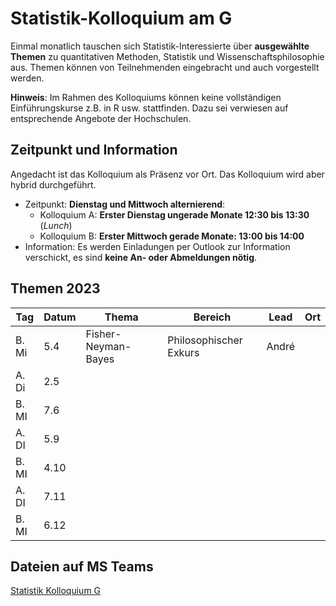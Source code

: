 # Statistik-Kolloquium am G


Einmal monatlich tauschen sich Statistik-Interessierte über **ausgewählte Themen** zu quantitativen Methoden, Statistik und Wissenschaftsphilosophie aus. Themen können von Teilnehmenden eingebracht und auch vorgestellt werden. <!-- Die Art der Vorstellung ist frei. (Info dann per mail an [andre.meichtry@bfh.ch](mailto:andre.meichtry@bfh.ch)).  -->

**Hinweis**: Im Rahmen des Kolloquiums können keine vollständigen Einführungskurse z.B. in R usw. stattfinden. Dazu sei verwiesen auf entsprechende Angebote der Hochschulen.





## Zeitpunkt und Information
Angedacht ist das Kolloquium als Präsenz vor Ort. Das Kolloquium wird aber hybrid durchgeführt. 


 * Zeitpunkt: **Dienstag und Mittwoch alternierend**:
   * Kolloquium A: **Erster Dienstag ungerade Monate 12:30 bis 13:30** (*Lunch*)
   * Kolloquium B: **Erster Mittwoch gerade Monate: 13:00 bis 14:00** 
 

* Information: Es werden Einladungen per Outlook zur Information verschickt, es sind **keine An- oder Abmeldungen nötig**. 


## Themen 2023


| Tag   | Datum | Thema               | Bereich                | Lead  | Ort |
|-------|-------|---------------------|------------------------|-------|-----|
| B. Mi | 5.4   | Fisher-Neyman-Bayes | Philosophischer Exkurs | André |     |
| A. Di | 2.5   |                     |                        |       |     |
| B. MI | 7.6   |                     |                        |       |     |
| A. DI | 5.9   |                     |                        |       |     |
| B. MI | 4.10  |                     |                        |       |     |
| A. DI | 7.11  |                     |                        |       |     |
| B. MI | 6.12  |                     |                        |       |     |


## Dateien auf MS Teams

[Statistik Kolloquium G](https://teams.microsoft.com/l/team/19%3agvj8snDL7FYBHmhng2kxL9bYK0aHVvqLbK5tKNrV8Qk1%40thread.tacv2/conversations?groupId=8f5bd215-c94c-4ae1-bf5e-8db849f8c303&tenantId=d6a1cf8c-768e-4187-a738-b6e50c4deb4a)


